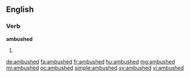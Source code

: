 ==English==

===Verb===
'''ambushed'''

# {{en-past of|ambush}}

[[de:ambushed]]
[[fa:ambushed]]
[[fr:ambushed]]
[[hu:ambushed]]
[[mg:ambushed]]
[[ml:ambushed]]
[[oc:ambushed]]
[[simple:ambushed]]
[[sv:ambushed]]
[[vi:ambushed]]